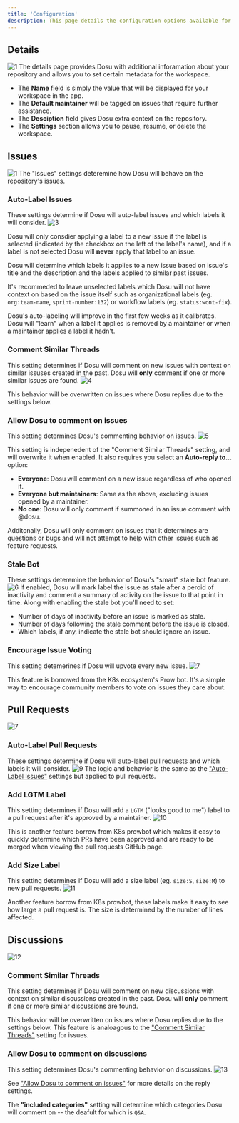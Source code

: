 ```yaml
---
title: 'Configuration'
description: This page details the configuration options available for GitHub workspaces.
---
```


## Details
![1](/images/github-config-1.png)
The details page provides Dosu with additional inforamation about your repository and 
allows you to set certain metadata for the workspace.
- The **Name** field is simply the value that will be displayed for your workspace in the app.
- The **Default maintainer** will be tagged on issues that require further assistance.
- The **Desciption** field gives Dosu extra context on the repository.
- The **Settings** section allows you to pause, resume, or delete the workspace.

## Issues
![1](/images/github-config-2.png)
The "Issues" settings deteremine how Dosu will behave on the repository's issues.

### Auto-Label Issues
These settings determine if Dosu will auto-label issues and which labels it will consider.
![3](/images/github-config-3.png)


Dosu will only consdier applying a label to a new issue if the label is selected (indicated by the checkbox on the left of the label's name), and if a label is not selected Dosu will **never** apply that label to an issue.

Dosu will determine which labels it applies to a new issue based on issue's title and the description and 
the labels applied to similar past issues.

It's recommeded to leave unselected labels which Dosu will not have context on based on the issue itself such as organizational labels
(eg. `org:team-name`, `sprint-number:132`) or workflow labels (eg. `status:wont-fix`).

<Note>
Dosu's auto-labeling will improve in the first few weeks as it calibrates. Dosu will "learn" when a label it applies is removed by a maintainer or when a maintainer applies a label it hadn't. 
</Note>

### Comment Similar Threads
This setting determines if Dosu will comment on new issues with context on similar issuses created in the past.
Dosu will **only** comment if one or more similar issues are found.
![4](/images/github-config-4.png)

This behavior will be overwritten on issues where Dosu replies due to the settings below.

### Allow Dosu to comment on issues
This setting determines Dosu's commenting behavior on issues.
![5](/images/github-config-5.png)

This setting is indepenedent of the "Comment Similar Threads" setting, and will overwrite it when enabled.
It also requires you select an **Auto-reply to...** option:
- **Everyone**: Dosu will comment on a new issue regardless of who opened it.
- **Everyone but maintainers**: Same as the above, excluding issues opened by a maintainer.
- **No one**: Dosu will only comment if summoned in an issue comment with @dosu.

Additonally, Dosu will only comment on issues that it determines are questions or bugs and will not attempt to help with other 
issues such as feature requests.

### Stale Bot
These settings deteremine the behavior of Dosu's "smart" stale bot feature.
![6](/images/github-config-6.png)
If enabled, Dosu will mark label the issue as stale after a peroid of inactivity and comment a summary of activity on the issue to that point in time.
Along with enabling the stale bot you'll need to set:
- Number of days of inactivity before an issue is marked as stale.
- Number of days following the stale comment before the issue is closed.
- Which labels, if any, indicate the stale bot should ignore an issue.

### Encourage Issue Voting
This setting detemerines if Dosu will upvote every new issue.
![7](/images/github-config-7.png)

This feature is borrowed from the K8s ecosystem's Prow bot. It's a simple way to encourage community members to vote on issues they care about.


## Pull Requests
![7](/images/github-config-8.png)

### Auto-Label Pull Requests
These settings determine if Dosu will auto-label pull requests and which labels it will consider.
![9](/images/github-config-9.png)
The logic and behavior is the same as the ["Auto-Label Issues"](#auto-label-issues) settings but applied to pull requests.


### Add LGTM Label
This setting determines if Dosu will add a `LGTM` ("looks good to me") label to a pull request after it's approved by a maintainer.
![10](/images/github-config-10.png)


This is another feature borrow from K8s prowbot which makes it easy to quickly determine which PRs have been approved and are ready to be merged when viewing the pull requests GitHub page.

### Add Size Label
This setting determines if Dosu will add a size label (eg. `size:S`, `size:M`) to new pull requests.
![11](/images/github-config-11.png)

Another feature borrow from K8s prowbot, these labels make it easy to see how large a pull request is. The size is determined by the number of lines affected.

## Discussions
![12](/images/github-config-12.png)

### Comment Similar Threads
This setting determines if Dosu will comment on new discussions with context on similar discussions created in the past.
Dosu will **only** comment if one or more similar discussions are found.

This behavior will be overwritten on issues where Dosu replies due to the settings below. 
This feature is analoagous to the ["Comment Similar Threads"](#comment-similar-threads) setting for issues.

### Allow Dosu to comment on discussions
This setting determines Dosu's commenting behavior on discussions.
![13](/images/github-config-13.png)


See ["Allow Dosu to comment on issues"](#allow-dosu-to-comment-on-issues) for more details on the reply settings.

The **"included categories"** setting will determine which categories Dosu will comment on -- the deafult for which is `Q&A`.